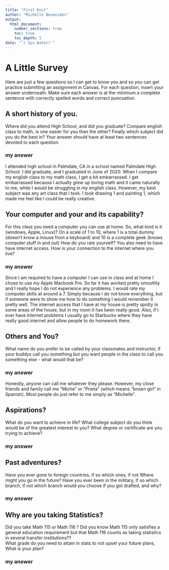```yaml
---
title: "First Knit"
author: "Michelle Benavides"
output: 
  html_document:
    number_sections: true
    toc: true
    toc_depth: 5
date: "`r Sys.Date()`"   
---
```


# A Little Survey

Here are just a few questions so I can get to know you and so you can get practice submitting an assignment in Canvas.  For each question, insert your answer underneath. Make sure each answer is at the minimum a complete sentence with correctly spelled words and correct puncuation. 

## A short history of you.  
Where did you attend High School, and did you graduate? Compare english class to math, is one easier for you than the other? Finally which subject did you do the best in? Your answer should have at least two sentences devoted to each question.  
  
### my answer     
  I attended high school in Palmdale, CA in a school named Palmdale High School. I did graduate, and I graduated in June of 2020. When I compare my english class to my math class, I get a bit embarrassed. I get embarrassed because I actually grew up loving math and it came naturally to me, while I would be struggling in my english class. However, my best subject was any art class that I took. I took drawing 1 and painting 1, which made me feel like I could be really creative. 

     


## Your computer and your and its capability?  
 For this class  you need a computer you can use at home.  So, what kind is it (windows, Apple, Linux)?  On a scale of 1 to 10, where 1 is a total dummy (doesn't know a mouse from a keyboard) and 10 is a complete geek (knows computer stuff in and out) How do you rate yourself?  You also need to have have internet access. How is your connection to the internet where you live?

### my answer   
  Since I am required to have a computer I can use in class and at home I chose to use my Apple Macbook Pro. So far it has worked pretty smoothly and I really hope I do not experience any problems. I would rate my computer skills at around a 7. Simply because I do not know everything, but if someone were to show me how to do something I would remember it pretty well. The internet access that I have at my house is pretty spotty in some areas of the house, but in my room it has been really good. Also, if I ever have internet problems I usually go to Starbucks where they have really good internet and allow people to do homework there. 
   

## Others and You?   
What name do you prefer to be called by your classmates and instructor, if your buddys call you something but you want people in the class to call you something else - what would that be? 

### my answer     
  Honestly, anyone can call me whatever they please. However, my close friends and family call me "Miche" or "Prieta" (which means "brown girl" in Spanish). Most people do just refer to me simply as "Michelle".
   
 




## Aspirations?   
What do you want to achieve in life?  What college subject do you think would be of the greatest interest to you? What degree or certificate are you trying to achieve?

### my answer     
  
   
 




## Past adventures?  
Have you ever gone to foreign countries, if so which ones, if not Where might you go in the future?  Have you ever been in the military, if so which branch, if not which branch would you choose if you got drafted, and why?

### my answer     
  
   
  




## Why are you taking Statistics?  
Did you take Math 115 or Math 116 ?  Did you know Math 115 only satisfies a general education requirement but that Math 116 counts as taking statistics in several transfer institutions??  
What grade do you need to attain in stats to not upset your future plans, What is your plan?  
 

### my answer     
  
   
 






  




